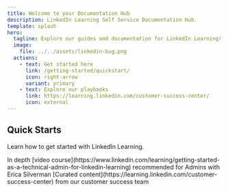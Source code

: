```yaml
---
title: Welcome to your Documentation Hub
description: LinkedIn Learning Self Service Documentation Hub.
template: splash
hero:
  tagline: Explore our guides and documentation for LinkedIn Learning!
  image:
    file: ../../assets/linkedin-bug.png
  actions:
    - text: Get started here
      link: /getting-started/quickstart/
      icon: right-arrow
      variant: primary
    - text: Explore our playbooks
      link: https://learning.linkedin.com/customer-success-center/
      icon: external
---
```



## Quick Starts

Learn how to get started with LinkedIn Learning.

<CardGrid stagger>
    <Card title="Admin Course" icon="youtube">
		In depth [video course](https://www.linkedin.com/learning/getting-started-as-a-technical-admin-for-linkedin-learning) recommended for Admins with Erica Silverman
	</Card>
	<Card title="Explore our Playbooks" icon="open-book">
		[Curated content](https://learning.linkedin.com/customer-success-center) from our customer success team
	</Card>
	<LinkCard title="Authentication" description="Learn how to onboard users" href="authentication/single-sign-on/" />
	<LinkCard title="License Management" description="Learn about all the ways to manage user's licenses" href="license-management/provisioning-deprovisioning/" />
	<LinkCard title="Integrations" description="Learn all about how we integrate with your Learning Management System via AICC or Deep Integration Partners" href="integrations/lms/deep-integrations/" />
	<LinkCard title="Managing Groups" description="Use groups to assign courses, track team membership and reporting" href="group-management/groups" />
	<LinkCard title="Custom Attributes" description="Learn how to sync user data via attributes" href="attribute-management/custom-attributes/" />
</CardGrid>